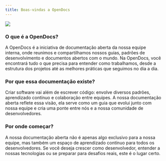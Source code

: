 ```yaml
---
title: Boas-vindas a OpenDocs
---
```


<img src="/banner.jpg" />

### O que é a OpenDocs?

A OpenDocs é a iniciativa de documentação aberta da nossa equipe interna, onde reunimos e compartilhamos nossos guias, padrões de desenvolvimento e documentos abertos com o mundo.
Na OpenDocs, você encontrará tudo o que precisa para entender como trabalhamos, desde a estrutura dos projetos até as melhores práticas que seguimos no dia a dia.

### Por que essa documentação existe?

Criar software vai além de escrever código: envolve diversos padrões, aprendizado contínuo e colaboração entre equipes. A nossa documentação aberta reflete essa visão, ela serve como um guia que evolui junto com nossa equipe e cria uma ponte entre nós e a nossa comunidade de desenvolvedores.
​
### Por onde começar?

A nossa documentação aberta não é apenas algo exclusivo para a nossa equipe, mas também um espaço de aprendizado contínuo para todos os desenvolvedores. Se você deseja crescer como desenvolvedor, entender a nossas tecnologias ou se preparar para desafios reais, este é o lugar certo.
